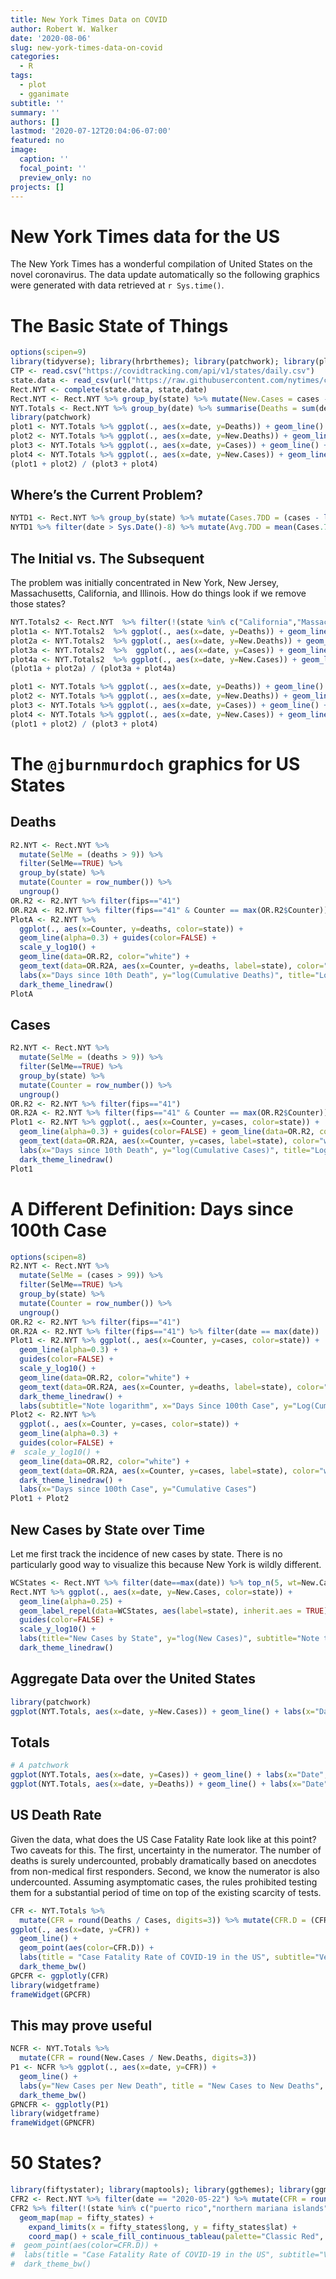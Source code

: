 ```yaml
---
title: New York Times Data on COVID
author: Robert W. Walker
date: '2020-08-06'
slug: new-york-times-data-on-covid
categories:
  - R
tags:
  - plot
  - gganimate
subtitle: ''
summary: ''
authors: []
lastmod: '2020-07-12T20:04:06-07:00'
featured: no
image:
  caption: ''
  focal_point: ''
  preview_only: no
projects: []
---
```


# New York Times data for the US

The New York Times has a wonderful compilation of United States on the novel coronavirus.  The data update automatically so the following graphics were generated with data retrieved at `r Sys.time()`.


# The Basic State of Things

```r
options(scipen=9)
library(tidyverse); library(hrbrthemes); library(patchwork); library(plotly); library(ggdark); library(ggrepel)
CTP <- read.csv("https://covidtracking.com/api/v1/states/daily.csv")
state.data <- read_csv(url("https://raw.githubusercontent.com/nytimes/covid-19-data/master/us-states.csv"))
Rect.NYT <- complete(state.data, state,date)
Rect.NYT <- Rect.NYT %>% group_by(state) %>% mutate(New.Cases = cases - lag(cases, order_by = date), New.Deaths = deaths - lag(deaths, order_by = date)) %>% ungroup()
NYT.Totals <- Rect.NYT %>% group_by(date) %>% summarise(Deaths = sum(deaths, na.rm=TRUE), New.Deaths = sum(New.Deaths, na.rm = TRUE), Cases = sum(cases, na.rm=TRUE), New.Cases = sum(New.Cases, na.rm = TRUE)) %>% ungroup()
library(patchwork)
plot1 <- NYT.Totals %>% ggplot(., aes(x=date, y=Deaths)) + geom_line() + labs(title="Deaths") + dark_mode()
plot2 <- NYT.Totals %>% ggplot(., aes(x=date, y=New.Deaths)) + geom_line() + labs(title="New Deaths") + geom_smooth(fill="white") + dark_mode()
plot3 <- NYT.Totals %>% ggplot(., aes(x=date, y=Cases)) + geom_line() + labs(title="Cases") + dark_mode()
plot4 <- NYT.Totals %>% ggplot(., aes(x=date, y=New.Cases)) + geom_line() + labs(title="New Cases") + geom_smooth(fill="white") + dark_mode()
(plot1 + plot2) / (plot3 + plot4)
```

## Where's the Current Problem?

```r
NYTD1 <- Rect.NYT %>% group_by(state) %>% mutate(Cases.7DD = (cases - lag(cases, 7, order_by = date))/ lag(cases, 7, order_by = date), Deaths.7DD = (deaths - lag(deaths, 7, order_by = date))/ lag(deaths, 7, order_by = date))
NYTD1 %>% filter(date > Sys.Date()-8) %>% mutate(Avg.7DD = mean(Cases.7DD, na.rm=TRUE)) %>% top_n(25, Avg.7DD) %>% ggplot(., aes(x=forcats::fct_reorder(state, Avg.7DD), y=Avg.7DD, fill=state)) + geom_col() + coord_flip() + guides(fill=FALSE) + labs(x="", y="Avg. 7 Day Change over the last week", title="Average 7 Day Percent Change in New COVID-19 Cases \nAveraged over the last week")
```


## The Initial vs. The Subsequent

The problem was initially concentrated in New York, New Jersey, Massachusetts, California, and Illinois.  How do things look if we remove those states?

```r
NYT.Totals2 <- Rect.NYT  %>% filter(!(state %in% c("California","Massachusetts","New York","New Jersey","Illinois"))) %>% group_by(date) %>% summarise(Deaths = sum(deaths, na.rm=TRUE), New.Deaths = sum(New.Deaths, na.rm = TRUE), Cases = sum(cases, na.rm=TRUE), New.Cases = sum(New.Cases, na.rm = TRUE)) %>% ungroup()
plot1a <- NYT.Totals2  %>% ggplot(., aes(x=date, y=Deaths)) + geom_line() + labs(title="Deaths", subtitle="Excluding CA, NY, NJ, IL, MA") + dark_mode()
plot2a <- NYT.Totals2  %>% ggplot(., aes(x=date, y=New.Deaths)) + geom_line() + labs(title="New Deaths", subtitle="Excluding CA, NY, NJ, IL, MA") + geom_smooth(fill="white") + dark_mode()
plot3a <- NYT.Totals2  %>%  ggplot(., aes(x=date, y=Cases)) + geom_line() + labs(title="Cases", subtitle="Excluding CA, NY, NJ, IL, MA") + dark_mode()
plot4a <- NYT.Totals2  %>% ggplot(., aes(x=date, y=New.Cases)) + geom_line() + labs(title="New Cases", subtitle="Excluding CA, NY, NJ, IL, MA") + geom_smooth(fill="white") + dark_mode()
(plot1a + plot2a) / (plot3a + plot4a)
```


```r
plot1 <- NYT.Totals %>% ggplot(., aes(x=date, y=Deaths)) + geom_line() + labs(title="Deaths") + scale_y_log10() + dark_mode()
plot2 <- NYT.Totals %>% ggplot(., aes(x=date, y=New.Deaths)) + geom_line() + labs(title="New Deaths") + geom_smooth(fill="white") + dark_mode()
plot3 <- NYT.Totals %>% ggplot(., aes(x=date, y=Cases)) + geom_line() + labs(title="Cases") + scale_y_log10() + dark_mode()
plot4 <- NYT.Totals %>% ggplot(., aes(x=date, y=New.Cases)) + geom_line() + labs(title="New Cases") + geom_smooth(fill="white") + dark_mode()
(plot1 + plot2) / (plot3 + plot4)
```


# The `@jburnmurdoch` graphics for US States

## Deaths

```r
R2.NYT <- Rect.NYT %>% 
  mutate(SelMe = (deaths > 9)) %>% 
  filter(SelMe==TRUE) %>% 
  group_by(state) %>%
  mutate(Counter = row_number()) %>%
  ungroup()
OR.R2 <- R2.NYT %>% filter(fips=="41")
OR.R2A <- R2.NYT %>% filter(fips=="41" & Counter == max(OR.R2$Counter))
PlotA <- R2.NYT %>% 
  ggplot(., aes(x=Counter, y=deaths, color=state)) + 
  geom_line(alpha=0.3) + guides(color=FALSE) + 
  scale_y_log10() + 
  geom_line(data=OR.R2, color="white") + 
  geom_text(data=OR.R2A, aes(x=Counter, y=deaths, label=state), color="white", inherit.aes = FALSE) + 
  labs(x="Days since 10th Death", y="log(Cumulative Deaths)", title="Log-Deaths [Cumulative] given Days Since 10th Death", caption = "data from nytimes/covid-19 on github \n design mimics @jburnmurdoch") + 
  dark_theme_linedraw()
PlotA
```

## Cases

```r
R2.NYT <- Rect.NYT %>% 
  mutate(SelMe = (deaths > 9)) %>% 
  filter(SelMe==TRUE) %>% 
  group_by(state) %>%
  mutate(Counter = row_number()) %>%
  ungroup()
OR.R2 <- R2.NYT %>% filter(fips=="41")
OR.R2A <- R2.NYT %>% filter(fips=="41" & Counter == max(OR.R2$Counter))
Plot1 <- R2.NYT %>% ggplot(., aes(x=Counter, y=cases, color=state)) + 
  geom_line(alpha=0.3) + guides(color=FALSE) + geom_line(data=OR.R2, color="white") + 
  geom_text(data=OR.R2A, aes(x=Counter, y=cases, label=state), color="white", inherit.aes = FALSE) +   scale_y_log10() +
  labs(x="Days since 10th Death", y="log(Cumulative Cases)", title="Log-Cases [Cumulative] given Days Since 10th Death", caption = "data from nytimes/covid-19 on github \n design mimics @jburnmurdoch") + 
  dark_theme_linedraw()
Plot1
```

# A Different Definition: Days since 100th Case

```r
options(scipen=8)
R2.NYT <- Rect.NYT %>% 
  mutate(SelMe = (cases > 99)) %>% 
  filter(SelMe==TRUE) %>% 
  group_by(state) %>%
  mutate(Counter = row_number()) %>%
  ungroup()
OR.R2 <- R2.NYT %>% filter(fips=="41")
OR.R2A <- R2.NYT %>% filter(fips=="41") %>% filter(date == max(date))
Plot1 <- R2.NYT %>% ggplot(., aes(x=Counter, y=cases, color=state)) + 
  geom_line(alpha=0.3) + 
  guides(color=FALSE) + 
  scale_y_log10() + 
  geom_line(data=OR.R2, color="white") + 
  geom_text(data=OR.R2A, aes(x=Counter, y=deaths, label=state), color="white", inherit.aes = FALSE) + 
  dark_theme_linedraw() + 
  labs(subtitle="Note logarithm", x="Days Since 100th Case", y="Log(Cumulative Cases)")
Plot2 <- R2.NYT %>% 
  ggplot(., aes(x=Counter, y=cases, color=state)) + 
  geom_line(alpha=0.3) + 
  guides(color=FALSE) + 
#  scale_y_log10() +
  geom_line(data=OR.R2, color="white") + 
  geom_text(data=OR.R2A, aes(x=Counter, y=cases, label=state), color="white", inherit.aes = FALSE) + 
  dark_theme_linedraw() +
  labs(x="Days since 100th Case", y="Cumulative Cases")
Plot1 + Plot2
```



## New Cases by State over Time

Let me first track the incidence of new cases by state.  There is no particularly good way to visualize this because New York is wildly different.

```r
WCStates <- Rect.NYT %>% filter(date==max(date)) %>% top_n(5, wt=New.Cases) %>% mutate(Top5 = 1)
Rect.NYT %>% ggplot(., aes(x=date, y=New.Cases, color=state)) + 
  geom_line(alpha=0.25) + 
  geom_label_repel(data=WCStates, aes(label=state), inherit.aes = TRUE) +
  guides(color=FALSE) + 
  scale_y_log10() + 
  labs(title="New Cases by State", y="log(New Cases)", subtitle="Note the logarithmic scale.", caption="Data from nytimes/covid-19-data on guthub.") + 
  dark_theme_linedraw()
```

## Aggregate Data over the United States

```r
library(patchwork)
ggplot(NYT.Totals, aes(x=date, y=New.Cases)) + geom_line() + labs(x="Date", y="New COVID-19 Cases", title="Daily: New COVID-19 Cases") + dark_theme_linedraw() + theme(axis.text.x = element_text(size=8, angle=45))+ ggplot(NYT.Totals, aes(x=date, y=New.Deaths)) + geom_line() + labs(x="Date", y="New COVID-19 Deaths", title="Daily: New COVID-19 Deaths", subtitle="Note the logarithmic scale.", caption="Data from nytimes/covid-19-data on guthub.") + dark_theme_linedraw() + theme(axis.text.x = element_text(size=8, angle=45))
```

## Totals

```r
# A patchwork
ggplot(NYT.Totals, aes(x=date, y=Cases)) + geom_line() + labs(x="Date", y="Total COVID-19 Cases", title="US COVID-19 Cases", subtitle="Note the logarithmic scale.") + theme_modern_rc() + theme(axis.text.x = element_text(size=8, angle=45)) + scale_y_log10() +
ggplot(NYT.Totals, aes(x=date, y=Deaths)) + geom_line() + labs(x="Date", y="Total COVID-19 Deaths", title="US COVID-19 Deaths", subtitle="Note the logarithmic scale.", caption="Data from nytimes/covid-19-data on guthub.") + theme_modern_rc() + theme(axis.text.x = element_text(size=8, angle=45)) + scale_y_log10()
```

## US Death Rate

Given the data, what does the US Case Fatality Rate look like at this point?  Two caveats for this.  The first, uncertainty in the numerator.  The number of deaths is surely undercounted, probably dramatically based on anecdotes from non-medical first responders.  Second, we know the numerator is also undercounted.  Assuming asymptomatic cases, the rules prohibited testing them for a substantial period of time on top of the existing scarcity of tests. 

```r
CFR <- NYT.Totals %>% 
  mutate(CFR = round(Deaths / Cases, digits=3)) %>% mutate(CFR.D = (CFR > 0.02)) %>%
ggplot(., aes(x=date, y=CFR)) + 
  geom_line() + 
  geom_point(aes(color=CFR.D)) + 
  labs(title = "Case Fatality Rate of COVID-19 in the US", subtitle="Very uncertain estimate... Numerator and denominator uncertain \n Data: NY Times GitHub", caption="Data from nytimes/covid-19-data on guthub.", color="Greater \n than 0.02") + 
  dark_theme_bw()
GPCFR <- ggplotly(CFR)
library(widgetframe)
frameWidget(GPCFR)
```

## This may prove useful

```r
NCFR <- NYT.Totals %>% 
  mutate(CFR = round(New.Cases / New.Deaths, digits=3))
P1 <- NCFR %>% ggplot(., aes(x=date, y=CFR)) + 
  geom_line() + 
  labs(y="New Cases per New Death", title = "New Cases to New Deaths", subtitle="Very uncertain estimate... Numerator and denominator uncertain \n Data: NY Times GitHub", caption="Data from nytimes/covid-19-data on github.") + 
  dark_theme_bw()
GPNCFR <- ggplotly(P1)
library(widgetframe)
frameWidget(GPNCFR)
```


# 50 States?

```r
library(fiftystater); library(maptools); library(ggthemes); library(ggmap)
CFR2 <- Rect.NYT %>% filter(date == "2020-05-22") %>% mutate(CFR = round(deaths / cases, digits=3), State = state, state = tolower(State))
CFR2 %>% filter(!(state %in% c("puerto rico","northern mariana islands", "virgin islands", "guam"))) %>% ggplot(., aes(fill=CFR, map_id=state)) + 
  geom_map(map = fifty_states) + 
    expand_limits(x = fifty_states$long, y = fifty_states$lat) +
    coord_map() + scale_fill_continuous_tableau(palette="Classic Red", guide="colourbar") + theme_map() + labs(title="US Case Fatality Rate by State: May 22")
#  geom_point(aes(color=CFR.D)) + 
#  labs(title = "Case Fatality Rate of COVID-19 in the US", subtitle="Very uncertain estimate... Numerator and denominator uncertain \n Data: NY Times GitHub", caption="Data from nytimes/covid-19-data on guthub.", color="Greater \n than 0.02") + 
#  dark_theme_bw()
```

